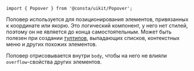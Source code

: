 
```tsx
import { Popover } from '@consta/uikit/Popover';
```

Поповер используется для позиционирования элементов, привязанных к координате или якорю.
Это логический компонент, у него нет стилей, поэтому он не является до конца самостоятельным.
Может быть полезен при создании [тултипов](##LIBS.STAND/stand:uikit-components-tooltip-stable),
выпадающих списков, контекстных меню и других похожих элементов.

Поповер отрисовывается внутри `body`, чтобы на него не влияли `overflow`-свойства других элементов.

<PopoverPositionedByAnchorExample />
